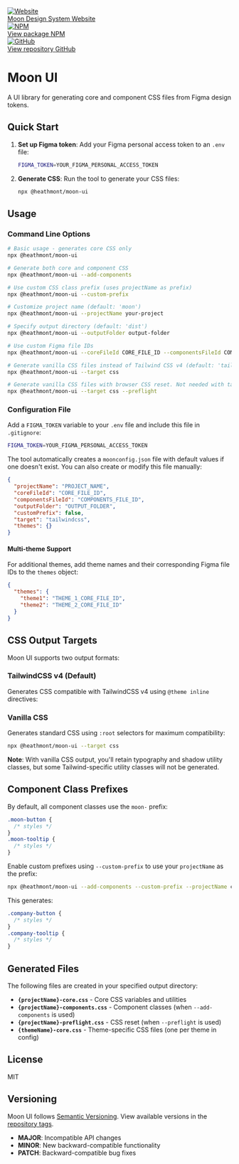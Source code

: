 
<Meta title="Getting started" />

<div class="sb-unstyled flex flex-col sm:flex-row gap-space-12 mb-space-40">
  <a
    href="https://beta.moon.io/"
    target="_blank"
    class="overflow-hidden flex items-center border border-primary rounded-4 h-space-48"
  >
    <div class="flex items-center justify-center h-full aspect-square bg-tertiary">
      <img src="/logo.png" alt="Website" class="w-space-40" />
    </div>
    <div class="flex flex-col px-space-8">
      <span class="text-body-300 font-medium">Moon Design System</span>
      <span class="text-body-200 text-secondary">Website</span>
    </div>
  </a>
  <a
    href="https://www.npmjs.com/package/@heathmont/moon-react"
    target="_blank"
    class="overflow-hidden flex items-center border border-primary rounded-4 h-space-48"
  >
    <div class="flex items-center justify-center h-full aspect-square bg-tertiary">
      <img src="/npm.png" alt="NPM" class="w-space-40" />
    </div>
    <div class="flex flex-col px-space-8">
      <span class="text-body-300 font-medium">View package</span>
      <span class="text-body-200 text-secondary">NPM</span>
    </div>
  </a>
  <a
    href="https://github.com/coingaming/moon-react"
    target="_blank"
    class="overflow-hidden flex items-center border border-primary rounded-4 h-space-48"
  >
    <div class="flex items-center justify-center h-full aspect-square bg-tertiary">
      <img src="/github.png" alt="GitHub" class="w-space-40" />
    </div>
    <div class="flex flex-col px-space-8">
      <span class="text-body-300 font-medium">View repository</span>
      <span class="text-body-200 text-secondary">GitHub</span>
    </div>
  </a>
</div>

# Moon UI

A UI library for generating core and component CSS files from Figma design tokens.

## Quick Start

1. **Set up Figma token**: Add your Figma personal access token to an `.env` file:

   ```bash
   FIGMA_TOKEN=YOUR_FIGMA_PERSONAL_ACCESS_TOKEN
   ```

2. **Generate CSS**: Run the tool to generate your CSS files:
   ```bash
   npx @heathmont/moon-ui
   ```

## Usage

### Command Line Options

```bash
# Basic usage - generates core CSS only
npx @heathmont/moon-ui

# Generate both core and component CSS
npx @heathmont/moon-ui --add-components

# Use custom CSS class prefix (uses projectName as prefix)
npx @heathmont/moon-ui --custom-prefix

# Customize project name (default: 'moon')
npx @heathmont/moon-ui --projectName your-project

# Specify output directory (default: 'dist')
npx @heathmont/moon-ui --outputFolder output-folder

# Use custom Figma file IDs
npx @heathmont/moon-ui --coreFileId CORE_FILE_ID --componentsFileId COMPONENTS_FILE_ID

# Generate vanilla CSS files instead of Tailwind CSS v4 (default: 'tailwindcss')
npx @heathmont/moon-ui --target css

# Generate vanilla CSS files with browser CSS reset. Not needed with tailwindcss target
npx @heathmont/moon-ui --target css --preflight
```

### Configuration File

Add a `FIGMA_TOKEN` variable to your `.env` file and include this file in `.gitignore`:

```bash
FIGMA_TOKEN=YOUR_FIGMA_PERSONAL_ACCESS_TOKEN
```

The tool automatically creates a `moonconfig.json` file with default values if one doesn't exist. You can also create or modify this file manually:

```json
{
  "projectName": "PROJECT_NAME",
  "coreFileId": "CORE_FILE_ID",
  "componentsFileId": "COMPONENTS_FILE_ID",
  "outputFolder": "OUTPUT_FOLDER",
  "customPrefix": false,
  "target": "tailwindcss",
  "themes": {}
}
```

#### Multi-theme Support

For additional themes, add theme names and their corresponding Figma file IDs to the `themes` object:

```json
{
  "themes": {
    "theme1": "THEME_1_CORE_FILE_ID",
    "theme2": "THEME_2_CORE_FILE_ID"
  }
}
```

## CSS Output Targets

Moon UI supports two output formats:

### TailwindCSS v4 (Default)

Generates CSS compatible with TailwindCSS v4 using `@theme inline` directives:

### Vanilla CSS

Generates standard CSS using `:root` selectors for maximum compatibility:

```bash
npx @heathmont/moon-ui --target css
```

**Note**: With vanilla CSS output, you'll retain typography and shadow utility classes, but some Tailwind-specific utility classes will not be generated.

## Component Class Prefixes

By default, all component classes use the `moon-` prefix:

```css
.moon-button {
  /* styles */
}
.moon-tooltip {
  /* styles */
}
```

Enable custom prefixes using `--custom-prefix` to use your `projectName` as the prefix:

```bash
npx @heathmont/moon-ui --add-components --custom-prefix --projectName company
```

This generates:

```css
.company-button {
  /* styles */
}
.company-tooltip {
  /* styles */
}
```

## Generated Files

The following files are created in your specified output directory:

- **`{projectName}-core.css`** - Core CSS variables and utilities
- **`{projectName}-components.css`** - Component classes (when `--add-components` is used)
- **`{projectName}-preflight.css`** - CSS reset (when `--preflight` is used)
- **`{themeName}-core.css`** - Theme-specific CSS files (one per theme in config)

## License

MIT

## Versioning

Moon UI follows [Semantic Versioning](https://semver.org/). View available versions in the [repository tags](https://github.com/coingaming/moon-ui/tags).

- **MAJOR**: Incompatible API changes
- **MINOR**: New backward-compatible functionality
- **PATCH**: Backward-compatible bug fixes

